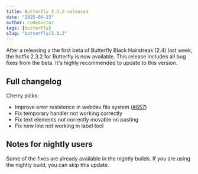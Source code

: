 ```yaml
---
title: Butterfly 2.3.2 released
date: "2025-06-23"
author: codedoctor
tags: [butterfly]
slug: "butterfly/2.3.2"
---
```


After a releasing a the first beta of Butterfly Black Hairstreak (2.4) last week, the hotfix 2.3.2 for Butterfly is now available. This release includes all bug fixes from the beta. It's highly recommended to update to this version.

## Full changelog

Cherry picks:

* Improve error resistence in webdav file system ([#857](https://github.com/LinwoodDev/Butterfly/issues/857))
* Fix temporary handler not working correctly
* Fix text elements not correctly movable on pasting
* Fix new line not working in label tool

## Notes for nightly users

Some of the fixes are already available in the nightly builds. If you are using the nightly build, you can skip this update.
